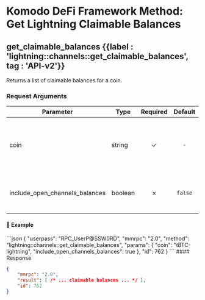 
# Komodo DeFi Framework Method: Get Lightning Claimable Balances

## get\_claimable\_balances {{label : 'lightning::channels::get_claimable_balances', tag : 'API-v2'}}

Returns a list of claimable balances for a coin.

### Request Arguments

| Parameter                         | Type    | Required | Default | Description                                                           |
| --------------------------------- | ------- | :------: | :-----: | --------------------------------------------------------------------- |
| coin                              | string  |     ✓    |   `-`   | The ticker of the coin you would like to view claimable balances for. |
| include\_open\_channels\_balances | boolean |     ✗    | `false` | If `true`, includes balances from open channels.                      |

#### 📌 Example

<CodeGroup title="Get Claimable Balances" tag="POST" label="get_claimable_balances" mm2MethodDecorate="true">
  ```json
  {
    "userpass": "RPC_UserP@SSW0RD",
    "mmrpc": "2.0",
    "method": "lightning::channels::get_claimable_balances",
    "params": {
      "coin": "tBTC-lightning",
      "include_open_channels_balances": true
    },
    "id": 762
  }
  ```
</CodeGroup>

<CollapsibleSection expandedText="Hide Get Claimable Balances Response" collapsedText="Show Get Claimable Balances Response">
  #### Response

  ```json
  {
      "mmrpc": "2.0",
      "result": [ /* ... claimable balances ... */ ],
      "id": 762
  }
  ```
</CollapsibleSection>

